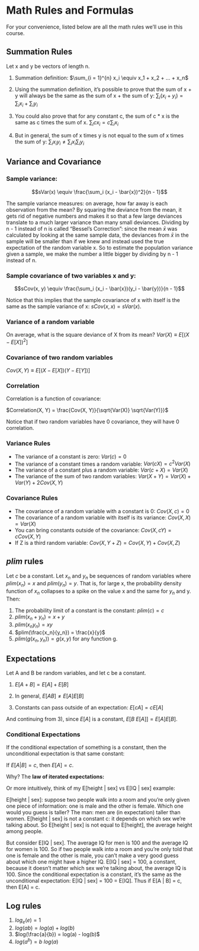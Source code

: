 # Math Rules and Formulas {.unnumbered}

For your convenience, listed below are all the math rules we'll use in this course.

## Summation Rules

Let x and y be vectors of length n.

1. Summation definition: $\sum_{i = 1}^{n} x_i \equiv x_1 + x_2 + ... + x_n$

2. Using the summation definition, it's possible to prove that the sum of x + y will always be the same as the sum of x + the sum of y: $\sum_i (x_i + y_i) = \sum_i x_i + \sum_i y_i$

3. You could also prove that for any constant c, the sum of c * x is the same as c times the sum of x. $\sum_i c x_i = c \sum_i x_i$

4. But in general, the sum of x times y is not equal to the sum of x times the sum of y: $\sum_i x_i  y_i \neq \sum_i x_i  \sum_i y_i$

## Variance and Covariance

### Sample variance:
  
  $$sVar(x) \equiv \frac{\sum_i (x_i - \bar{x})^2}{n - 1}$$
  
  The sample variance measures: on average, how far away is each observation from the mean? By squaring the deviance from the mean, it gets rid of negative numbers and makes it so that a few large deviances translate to a much larger variance than many small deviances. Dividing by n - 1 instead of n is called "Bessel's Correction": since the mean $\bar{x}$ was calculated by looking at the same sample data, the deviances from $\bar{x}$ in the sample will be smaller than if we knew and instead used the true expectation of the random variable x. So to estimate the population variance given a sample, we make the number a little bigger by dividing by n - 1 instead of n.

### Sample covariance of two variables x and y:

  $$sCov(x, y) \equiv \frac{\sum_i (x_i - \bar{x})(y_i - \bar{y})}{n - 1}$$

  Notice that this implies that the sample covariance of x with itself is the same as the sample variance of x: $sCov(x, x) = sVar(x)$.

### Variance of a random variable

On average, what is the square deviance of X from its mean? $Var(X) \equiv E[(X - E[X])^2]$

### Covariance of two random variables

$Cov(X, Y) \equiv E[(X - E[X])(Y - E[Y])]$

### Correlation

Correlation is a function of covariance:

$Correlation(X, Y) = \frac{Cov(X, Y)}{\sqrt{Var(X)} \sqrt{Var(Y)}}$

Notice that if two random variables have 0 covariance, they will have 0 correlation.

### Variance Rules
  - The variance of a constant is zero: $Var(c) = 0$
  - The variance of a constant times a random variable: $Var(cX) = c^2 Var(X)$
  - The variance of a constant plus a random variable: $Var(c + X) = Var(X)$
  - The variance of the sum of two random variables: $Var(X + Y) = Var(X) + Var(Y) + 2 Cov(X, Y)$

### Covariance Rules
  - The covariance of a random variable with a constant is 0: $Cov(X, c) = 0$
  - The covariance of a random variable with itself is its variance: $Cov(X, X) = Var(X)$
  - You can bring constants outside of the covariance: $Cov(X, c Y) = c Cov(X, Y)$
  - If Z is a third random variable: $Cov(X, Y + Z) = Cov(X, Y) + Cov(X, Z)$

## $plim$ rules

Let $c$ be a constant. Let $x_n$ and $y_n$ be sequences of random variables where $plim(x_n) = x$ and $plim(y_n) = y$. That is, for large x, the probability density function of $x_n$ collapses to a spike on the value x and the same for $y_n$ and y. Then:

1) The probability limit of a constant is the constant: $plim(c) = c$
2) $plim(x_n + y_n) = x + y$
3) $plim(x_n y_n) = x y$
4) $plim(\frac{x_n}{y_n}) = \frac{x}{y}$
5) $plim(g(x_n, y_n)) = g(x, y)$ for any function g.

## Expectations

Let A and B be random variables, and let c be a constant.

1) $E[A + B] = E[A] + E[B]$

2) In general, $E[A B] \neq E[A] E[B]$

3) Constants can pass outside of an expectation: $E[c A] = c E[A]$

And continuing from 3), since $E[A]$ is a constant, $E[B \ E[A]] = E[A] E[B]$.

### Conditional Expectations

If the conditional expectation of something is a constant, then the unconditional expectation is that same constant:

If $E[A | B] = c$, then $E[A] = c$.

Why? The **law of iterated expectations:**

\begin{align*}
E[A] &= E \left [ E[A | B] \right ] \\
&= E[c] \\
&= c
\end{align*}

Or more intuitively, think of my E[height | sex] vs E[IQ | sex] example:

E[height | sex]: suppose two people walk into a room and you're only given one piece of information: one is male and the other is female. Which one would you guess is taller? The man: men are (in expectation) taller than women. E[height | sex] is not a constant c: it depends on which sex we're talking about. So E[height | sex] is not equal to E[height], the average height among people.

But consider E[IQ | sex]. The average IQ for men is 100 and the average IQ for women is 100. So if two people walk into a room and you're only told that one is female and the other is male, you can't make a very good guess about which one might have a higher IQ. E[IQ | sex] = 100, a constant, because it doesn't matter which sex we're talking about, the average IQ is 100. Since the conditional expectation is a constant, it's the same as the unconditional expectation: E[IQ | sex] = 100 = E[IQ]. Thus if E[A | B] = c, then E[A] = c.

## Log rules

1. $log_e(e) = 1$
2. $log(a b) = log(a) + log(b)$
3. $log(\frac{a}{b}) = log(a) - log(b)$
4. $log(a^b) = b \ log(a)$
